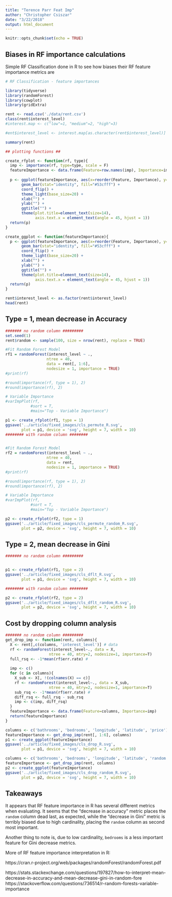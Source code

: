 ```yaml
---
title: "Terence Parr Feat Imp"
author: "Christopher Csiszar"
date: "3/22/2018"
output: html_document
---
```


```r
knitr::opts_chunk$set(echo = TRUE)
```

## Biases in RF importance calculations

Simple RF Classification done in R to see how biases their RF feature importance metrics are

```r
# RF Classification - feature importances

library(tidyverse)
library(randomForest)
library(cowplot)
library(gridExtra)

rent <- read.csv('./data/rent.csv')
class(rent$interest_level)
#interest.map <- c("low"=1, "medium"=2, "high"=3)

#ent$interest_level <- interest.map[as.character(rent$interest_level)]

summary(rent)

## plotting functions ##

create_rfplot <- function(rf, type){
  imp <- importance(rf, type=type, scale = F)
  featureImportance <- data.frame(Feature=row.names(imp), Importance=imp[,1])
  
  p <- ggplot(featureImportance, aes(x=reorder(Feature, Importance), y=Importance)) +
       geom_bar(stat="identity", fill="#53cfff") +
       coord_flip() + 
       theme_light(base_size=20) +
       xlab("") +
       ylab("") + 
       ggtitle("") +
       theme(plot.title=element_text(size=14),
             axis.text.x = element_text(angle = 45, hjust = 1))
  return(p)
}

create_ggplot <- function(featureImportance){
  p <- ggplot(featureImportance, aes(x=reorder(Feature, Importance), y=Importance)) +
       geom_bar(stat="identity", fill="#53cfff") +
       coord_flip() + 
       theme_light(base_size=20) +
       xlab("") +
       ylab("") + 
       ggtitle("") +
       theme(plot.title=element_text(size=14),
             axis.text.x = element_text(angle = 45, hjust = 1))
  return(p)
}
```

```r
rent$interest_level <- as.factor(rent$interest_level)
head(rent)
```


## Type = 1, mean decrease in Accuracy

```r
####### no random column #########
set.seed(1)
rent$random <- sample(100, size = nrow(rent), replace = TRUE)

#Fit Random Forest Model
rf1 = randomForest(interest_level ~ .,  
                  ntree = 40,
                  data = rent[, 1:6],
                  nodesize = 1, importance = TRUE)
#print(rf)

#round(importance(rf, type = 1), 2)
#round(importance(rf), 2)

# Variable Importance
#varImpPlot(rf,  
           #sort = T,
           #main="Top - Variable Importance")

p1 <- create_rfplot(rf1, type = 1)
ggsave('../article/fixed_images/cls_permute_R.svg',
       plot = p1, device = 'svg', height = 7, width = 10)
######## with random column ########


#Fit Random Forest Model
rf2 = randomForest(interest_level ~ .,  
                  ntree = 40,
                  data = rent,
                  nodesize = 1, importance = TRUE)
#print(rf)

#round(importance(rf, type = 1), 2)
#round(importance(rf), 2)

# Variable Importance
#varImpPlot(rf,  
           #sort = T,
           #main="Top - Variable Importance")

p2 <- create_rfplot(rf2, type = 1)
ggsave('../article/fixed_images/cls_permute_random_R.svg',
       plot = p2, device = 'svg', height = 7, width = 10)
```

## Type = 2, mean decrease in Gini

```r
####### no random column #########


p1 <- create_rfplot(rf1, type = 2)
ggsave('../article/fixed_images/cls_dflt_R.svg',
       plot = p1, device = 'svg', height = 7, width = 10)

######## with random column ########

p2 <- create_rfplot(rf2, type = 2)
ggsave('../article/fixed_images/cls_dflt_random_R.svg',
       plot = p2, device = 'svg', height = 7, width = 10)

```

## Cost by dropping column analysis

```r
####### no random column #########
get_drop_imp <- function(rent, columns){
  X <- rent[,c(columns, 'interest_level')] # data
  rf <- randomForest(interest_level~., data = X,
                   ntree = 40, mtry=2, nodesize=1, importance=T)
  full_rsq <- -1*mean(rf$err.rate) # 
  
  imp <- c()
  for (c in columns){
    X_sub <- X[, !(colnames(X) == c)]
    rf <- randomForest(interest_level~., data = X_sub,
                   ntree = 40, mtry=2, nodesize=1, importance=T)
    sub_rsq <- -1*mean(rf$err.rate) # 
    diff_rsq <- full_rsq - sub_rsq
    imp <- c(imp, diff_rsq)
  }
  featureImportance <- data.frame(Feature=columns, Importance=imp)
  return(featureImportance)
}

columns <- c('bathrooms', 'bedrooms', 'longitude', 'latitude', 'price')
featureImportance <- get_drop_imp(rent[, 1:6], columns)
p1 <- create_ggplot(featureImportance)
ggsave('../article/fixed_images/cls_drop_R.svg',
       plot = p1, device = 'svg', height = 7, width = 10)

columns <- c('bathrooms', 'bedrooms', 'longitude', 'latitude', 'random', 'price')
featureImportance <- get_drop_imp(rent, columns)
p2 <- create_ggplot(featureImportance)
ggsave('../article/fixed_images/cls_drop_random_R.svg',
       plot = p2, device = 'svg', height = 7, width = 10)
```

## Takeaways 

It appears that RF feature importance in R has several different metrics when evaluating. It seems that the "decrease in accuracy" metric places the `random` column dead last, as expected, while the "decrease in Gini" metric is terribly biased due to high cardinality, placing the `random` column as second most important.

Another thing to note is, due to low cardinality, `bedrooms` is a less important feature for Gini decrease metrics.

More of RF feature importance interpretation in R:

https://cran.r-project.org/web/packages/randomForest/randomForest.pdf

https://stats.stackexchange.com/questions/197827/how-to-interpret-mean-decrease-in-accuracy-and-mean-decrease-gini-in-random-fore
https://stackoverflow.com/questions/736514/r-random-forests-variable-importance
